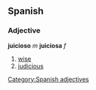 == Spanish == 
=== Adjective === 
'''juicioso''' ''m'' '''juiciosa''' ''f'' 
# [[wise]] 
# [[judicious]]
[[Category:Spanish adjectives]]